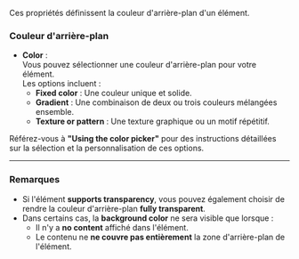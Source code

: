 Ces propriétés définissent la couleur d'arrière-plan d'un élément.

### Couleur d'arrière-plan

* **Color** :\
  Vous pouvez sélectionner une couleur d'arrière-plan pour votre élément.\
  Les options incluent :
  * **Fixed color** : Une couleur unique et solide.
  * **Gradient** : Une combinaison de deux ou trois couleurs mélangées ensemble.
  * **Texture or pattern** : Une texture graphique ou un motif répétitif.

Référez-vous à **"Using the color picker"** pour des instructions détaillées sur la sélection et la personnalisation de ces options.

***

### Remarques

* Si l'élément **supports transparency**, vous pouvez également choisir de rendre la couleur d'arrière-plan **fully transparent**.
* Dans certains cas, la **background color** ne sera visible que lorsque :
  * Il n'y a **no content** affiché dans l'élément.
  * Le contenu ne **ne couvre pas entièrement** la zone d'arrière-plan de l'élément.
